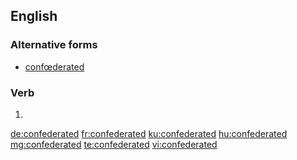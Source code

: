 ==English==

===Alternative forms===
* [[confœderated]] {{qualifier|archaic}}

===Verb===
{{head|en|verb form}}

# {{en-past of|confederate}}

[[de:confederated]]
[[fr:confederated]]
[[ku:confederated]]
[[hu:confederated]]
[[mg:confederated]]
[[te:confederated]]
[[vi:confederated]]